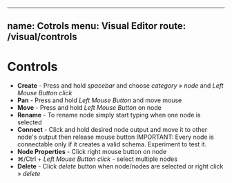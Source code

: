 ---
name: Cotrols
menu: Visual Editor
route: /visual/controls
----

# Controls

- **Create** - Press and hold *spacebar* and choose *category* » *node* and *Left Mouse Button click*
- **Pan** - Press and hold *Left Mouse Button* and move mouse
- **Move** - Press and hold *Left Mouse Button* on node
- **Rename** - To rename node simply start typing when one node is selected
- **Connect** - Click and hold desired node output and move it to other node's output then release mouse button
  IMPORTANT: Every node is connectable only if it creates a valid schema. Experiment to test it.
- **Node Properties** - Click right mouse button on node
- ⌘/Ctrl + *Left Mouse Button click* - select multiple nodes
- **Delete** - Click *delete* button when node/nodes are selected or right click » *delete*
